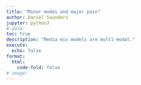 ```yaml
---
title: "Minor modes and major pain"
author: Daniel Saunders
jupyter: python3
# date: 
toc: true
description: "Media mix models are multi-modal."
execute:
  echo: false
format:
  html:
    code-fold: false
# image: 
---
```


